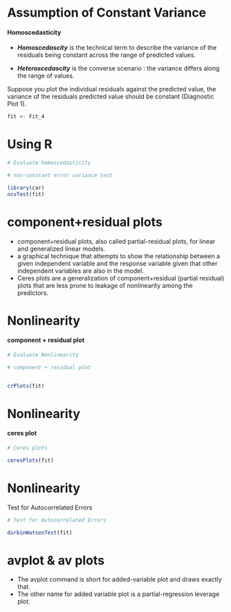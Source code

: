 
Assumption of Constant Variance
============================================

#### Homoscedasticity

* ***Homoscedascity*** is the technical term to describe the variance of the residuals being constant across the range of predicted values. 

* ***Heteroscedascity*** is the converse scenario : the variance differs along the range of values.



Suppose you plot the individual residuals against the predicted value, the variance of the residuals predicted value should be constant (Diagnostic Plot 1). 



```r

fit <- Fit_4
```


Using R
=====================================
```r

# Evaluate homoscedasticity

# non-constant error variance test

library(car)
ncvTest(fit)
```

component+residual plots
==================================

* component+residual plots, also called partial-residual plots, for linear and generalized linear models.
* a graphical technique that attempts to show the relationship between a given independent variable and the response variable given that other independent variables are also in the model.
* Ceres plots are a generalization of component+residual (partial residual) plots that are less prone to leakage of nonlinearity among the predictors. 


Nonlinearity
=============================================================

#### component + residual plot 

```r
	

# Evaluate Nonlinearity

# component + residual plot 


crPlots(fit)
```


Nonlinearity
=============================================================

#### ceres plot

```r
# Ceres plots 

ceresPlots(fit)
```

Nonlinearity
=============================================================


Test for Autocorrelated Errors

```r
# Test for Autocorrelated Errors

durbinWatsonTest(fit)

```


avplot & av plots
==================================
* The avplot command is short for added-variable plot and draws exactly that. 
* The other name for added variable plot is a partial-regression leverage plot. 
